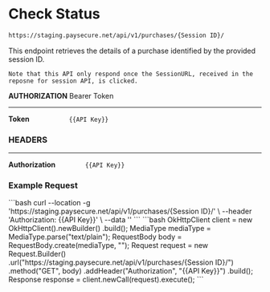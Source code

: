 

# Check Status

```bash
https://staging.paysecure.net/api/v1/purchases/{Session ID}/
```

This endpoint retrieves the details of a purchase identified by the provided session ID.

`Note that this API only respond once the SessionURL, received in the reposne for session API, is clicked.`

**AUTHORIZATION** Bearer Token

___

__Token__ &nbsp;&nbsp;&nbsp;&nbsp;&nbsp;&nbsp;&nbsp;&nbsp;&nbsp;&nbsp;&nbsp;&nbsp;&nbsp;&nbsp;&nbsp;&nbsp;&nbsp;&nbsp; `{{API Key}}`

### HEADERS

___

__Authorization__  &nbsp;&nbsp;&nbsp;&nbsp;&nbsp;&nbsp;&nbsp;&nbsp;&nbsp;&nbsp;&nbsp;&nbsp;&nbsp;   `{{API Key}}`

 

### Example Request

<Tabs>
    <TabItem value='curl' label='cURL'>
        <Tabs>
            <TabItem value='checkStatus' label='Check Status'>
                ```bash
                curl --location -g 'https://staging.paysecure.net/api/v1/purchases/{Session ID}/' \
--header 'Authorization: {{API Key}}' \
--data ''
    ```
            </TabItem>
        </Tabs>
    </TabItem>
    <TabItem value='java' label='Java'>
        <Tabs>
            <TabItem value='checkStatus' label='Check Status'>
                ```bash
                OkHttpClient client = new OkHttpClient().newBuilder()
  .build();
MediaType mediaType = MediaType.parse("text/plain");
RequestBody body = RequestBody.create(mediaType, "");
Request request = new Request.Builder()
  .url("https://staging.paysecure.net/api/v1/purchases/{Session ID}/")
  .method("GET", body)
  .addHeader("Authorization", "{{API Key}}")
  .build();
Response response = client.newCall(request).execute();
    ```
            </TabItem>
        </Tabs>
    </TabItem>

</Tabs>